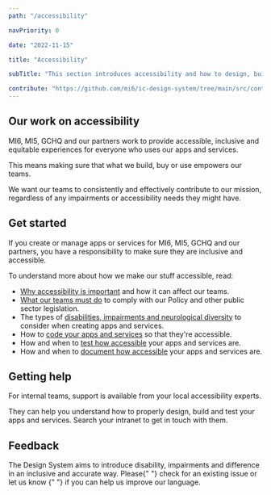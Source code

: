 ```yaml
---
path: "/accessibility"

navPriority: 0

date: "2022-11-15"

title: "Accessibility"

subTitle: "This section introduces accessibility and how to design, build and test for accessible apps and services."

contribute: "https://github.com/mi6/ic-design-system/tree/main/src/content/structured/accessibility/index.mdx"
---
```


## Our work on accessibility

MI6, MI5, GCHQ and our partners work to provide accessible, inclusive and equitable experiences for everyone who uses our apps and services.

This means making sure that what we build, buy or use empowers our teams.

We want our teams to consistently and effectively contribute to our mission, regardless of any impairments or accessibility needs they might have.

## Get started

If you create or manage apps or services for MI6, MI5, GCHQ and our partners, you have a responsibility to make sure they are inclusive and accessible.

To understand more about how we make our stuff accessible, read:

- [Why accessibility is important](/accessibility/introduction) and how it can affect our teams.
- [What our teams must do](/accessibility/requirement) to comply with our Policy and other public sector legislation.
- The types of [disabilities, impairments and neurological diversity](/accessibility/needs) to consider when creating apps and services.
- How to [code your apps and services](/accessibility/coding) so that they're accessible.
- How and when to [test how accessible](/accessibility/testing) your apps and services are.
- How and when to [document how accessible](/accessibility/documenting) your apps and services are.

## Getting help

For internal teams, support is available from your local accessibility experts.

They can help you understand how to properly design, build and test your apps and services. Search your intranet to get in touch with them.

## Feedback

<p>
  The Design System aims to introduce disability, impairments and difference in
  an inclusive and accurate way. Please{" "}
  <ic-link
    target="_blank"
    href="https://github.com/mi6/ic-design-system/issues"
    rel="noreferer noopener nofollow"
  >
    check for an existing issue or let us know
  </ic-link>{" "}
  if you can help us improve our language.
</p>
